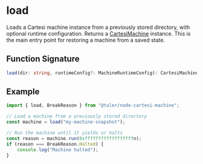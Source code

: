 # load

Loads a Cartesi machine instance from a previously stored directory, with optional runtime configuration. Returns a [CartesiMachine](/api/cartesi-machine) instance. This is the main entry point for restoring a machine from a saved state.

## Function Signature

```ts
load(dir: string, runtimeConfig?: MachineRuntimeConfig): CartesiMachine
```

## Example

```ts twoslash
import { load, BreakReason } from "@tuler/node-cartesi-machine";

// Load a machine from a previously stored directory
const machine = load("my-machine-snapshot");

// Run the machine until it yields or halts
const reason = machine.run(0xffffffffffffffffffn);
if (reason === BreakReason.Halted) {
    console.log("Machine halted");
}
```
